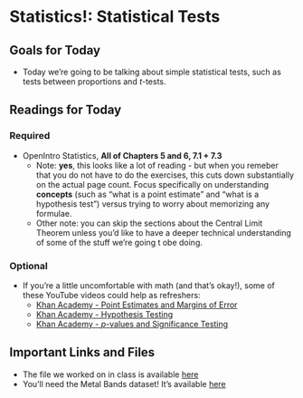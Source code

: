 # Statistics!: Statistical Tests

## Goals for Today {-} 

* Today we're going to be talking about simple statistical tests, such as tests between proportions and *t*-tests.

## Readings for Today {-} 

### Required {-}

* OpenIntro Statistics, **All of Chapters 5 and 6, 7.1 + 7.3** 
  * Note: **yes**, this looks like a lot of reading - but when you remeber that you do not have to do the exercises, this cuts down substantially on the actual page count. Focus specifically on understanding **concepts** (such as "what is a point estimate" and "what is a hypothesis test") versus trying to worry about memorizing any formulae. 
  * Other note: you can skip the sections about the Central Limit Theorem unless you'd like to have a deeper technical understanding of some of the stuff we're going t obe doing. 

### Optional {-}

* If you're a little uncomfortable with math (and that's okay!), some of these YouTube videos could help as refreshers: 
  * [Khan Academy - Point Estimates and Margins of Error](https://www.khanacademy.org/math/ap-statistics/xfb5d8e68:inference-categorical-proportions/introduction-confidence-intervals/v/confidence-intervals-and-margin-of-error) 
  * [Khan Academy - Hypothesis Testing](https://www.youtube.com/watch?v=-FtlH4svqx4)
  * [Khan Academy - *p*-values and Significance Testing](https://www.youtube.com/watch?v=HOyNEU94xJQ) 

## Important Links and Files {-}

* The file we worked on in class is available [here](https://github.com/kylescotshank/applied_data_science/blob/master/Week4_Class2_InClassExamples.R)
* You'll need the Metal Bands dataset! It's available [here](https://www.kaggle.com/mrpantherson/metal-by-nation/)